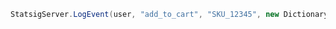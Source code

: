 ```csharp
StatsigServer.LogEvent(user, "add_to_cart", "SKU_12345", new Dictionary<string, string>() { { "price", "9.99" }, { "item_name", "diet_coke_48_pack" } });
```
